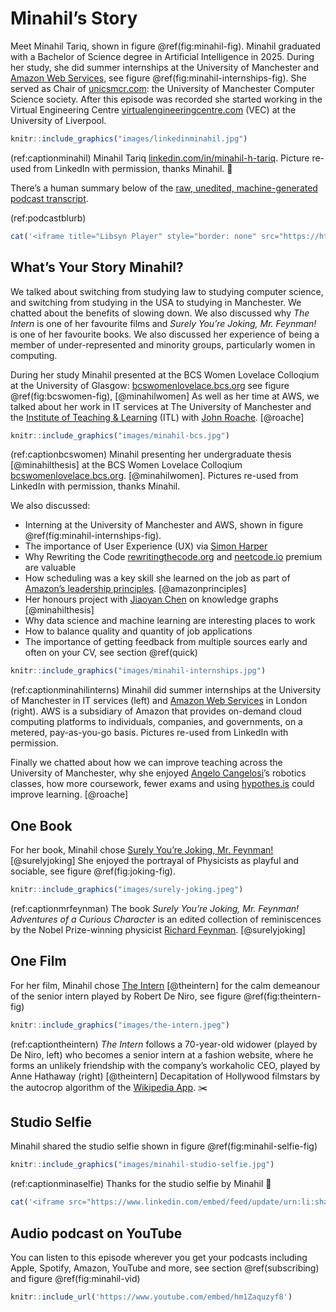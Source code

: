 # Minahil's Story {#minahil}

Meet Minahil Tariq, shown in figure \@ref(fig:minahil-fig). Minahil graduated with a Bachelor of Science degree in Artificial Intelligence in 2025. During her study, she did summer internships at the University of Manchester and [Amazon Web Services](https://en.wikipedia.org/wiki/Amazon_Web_Services), see figure \@ref(fig:minahil-internships-fig). She served as Chair of [unicsmcr.com](https://unicsmcr.com): the University of Manchester Computer Science society. After this episode was recorded she started working in the Virtual Engineering Centre [virtualengineeringcentre.com](https://www.virtualengineeringcentre.com/) (VEC) at the University of Liverpool.

```r
knitr::include_graphics("images/linkedinminahil.jpg")
```
(ref:captionminahil) Minahil Tariq [linkedin.com/in/minahil-h-tariq](https://uk.linkedin.com/in/minahil-h-tariq). Picture re-used from LinkedIn with permission, thanks Minahil. 🙏

There's a human summary below of the [raw, unedited, machine-generated podcast transcript](https://github.com/dullhunk/cdyf/blob/master/raw-transcript-minahil.md).

(ref:podcastblurb)


```r
cat('<iframe title="Libsyn Player" style="border: none" src="https://html5-player.libsyn.com/embed/episode/id/37399310/height/90/theme/custom/thumbnail/yes/direction/forward/render-playlist/no/custom-color/000000/" height="90" width="100%" scrolling="no"  allowfullscreen="" webkitallowfullscreen="true" mozallowfullscreen="true" allowfullscreen="true" msallowfullscreen="true" style="border: none;"></iframe>')
```

## What's Your Story Minahil? {#minahil-story}

We talked about switching from studying law to studying computer science, and switching from studying in the USA to studying in Manchester. We chatted about the benefits of slowing down. We also discussed why _The Intern_ is one of her favourite films and _Surely You're Joking, Mr. Feynman!_ is one of her favourite books. We also discussed her experience of being a member of under-represented and minority groups, particularly women in computing.

During her study Minahil presented at the BCS Women Lovelace Colloqium at the University of Glasgow: [bcswomenlovelace.bcs.org](https://bcswomenlovelace.bcs.org/) see figure \@ref(fig:bcswomen-fig), [@minahilwomen] As well as her time at AWS, we talked about her work in IT services at The University of Manchester and the [Institute of Teaching & Learning](https://www.staffnet.manchester.ac.uk/umitl/) (ITL) with [John Roache](https://research.manchester.ac.uk/en/persons/john-roache). [@roache]

```r
knitr::include_graphics("images/minahil-bcs.jpg")
```
(ref:captionbcswomen) Minahil presenting her undergraduate thesis [@minahilthesis] at the BCS Women Lovelace Colloqium [bcswomenlovelace.bcs.org](https://bcswomenlovelace.bcs.org/). [@minahilwomen]. Pictures re-used from LinkedIn with permission, thanks Minahil.

We also discussed:

* Interning at the University of Manchester and AWS, shown in figure \@ref(fig:minahil-internships-fig).
* The importance of User Experience (UX) via [Simon Harper](https://research.manchester.ac.uk/en/persons/simon.harper)
* Why Rewriting the Code [rewritingthecode.org](https://rewritingthecode.org) and [neetcode.io](https://neetcode.io/) premium are valuable 
* How scheduling was a key skill she learned on the job as part of [Amazon's leadership principles](https://www.amazon.jobs/content/en/our-workplace/leadership-principles). [@amazonprinciples]
* Her honours project with [Jiaoyan Chen](https://chenjiaoyan.github.io/) on knowledge graphs [@minahilthesis] 
* Why data science and machine learning are interesting places to work
* How to balance quality and quantity of job applications 
* The importance of getting feedback from multiple sources early and often on your CV, see section \@ref(quick)


```r
knitr::include_graphics("images/minahil-internships.jpg")
```
(ref:captionminahilinterns) Minahil did summer internships at the University of Manchester in IT services (left) and [Amazon Web Services](https://en.wikipedia.org/wiki/Amazon_Web_Services) in London (right). AWS is a subsidiary of Amazon that provides on-demand cloud computing platforms to individuals, companies, and governments, on a metered, pay-as-you-go basis. Pictures re-used from LinkedIn with permission.

Finally we chatted about how we can improve teaching across the University of Manchester, why she enjoyed [Angelo Cangelosi](https://research.manchester.ac.uk/en/persons/angelo.cangelosi)'s robotics classes, how more coursework, fewer exams and using [hypothes.is](https://www.hypothes.is/) could improve learning. [@roache]


## One Book {#minahil-book}

For her book, Minahil chose [Surely You're Joking, Mr. Feynman!](https://en.wikipedia.org/wiki/Surely_You%27re_Joking,_Mr._Feynman!) [@surelyjoking] She enjoyed the portrayal of Physicists as playful and sociable, see figure \@ref(fig:joking-fig).

```r
knitr::include_graphics("images/surely-joking.jpeg")
```

(ref:captionmrfeynman) The book _Surely You're Joking, Mr. Feynman! Adventures of a
Curious Character_ is an edited collection of reminiscences by the Nobel Prize-winning
physicist [Richard Feynman](https://en.wikipedia.org/wiki/Richard_Feynman). [@surelyjoking]


## One Film {#minahil-film}

For her film, Minahil chose [The Intern](https://en.wikipedia.org/wiki/The_Intern) [@theintern] for the calm demeanour of the senior intern played by Robert De Niro, see figure \@ref(fig:theintern-fig)

```r
knitr::include_graphics("images/the-intern.jpeg")
```

(ref:captiontheintern) _The Intern_ follows a 70-year-old widower (played by De Niro, left) who becomes a senior intern at a fashion website, where he forms an unlikely friendship with the company's workaholic CEO, played by Anne Hathaway (right) [@theintern] Decapitation of Hollywood filmstars by the autocrop algorithm of the [Wikipedia App](https://apps.apple.com/us/app/wikipedia/id324715238). ✂️


## Studio Selfie {#minahil-selfie}

Minahil shared the studio selfie shown in figure \@ref(fig:minahil-selfie-fig)

```r
knitr::include_graphics("images/minahil-studio-selfie.jpg")
```
(ref:captionminaselfie) Thanks for the studio selfie by Minahil 🤳


```r
cat('<iframe src="https://www.linkedin.com/embed/feed/update/urn:li:share:7350876417577873408" height="1343" width="504" frameborder="0" allowfullscreen="" title="Embedded post"></iframe>')
```

## Audio podcast on YouTube {#minyou}

You can listen to this episode wherever you get your podcasts including Apple, Spotify, Amazon, YouTube and more, see section \@ref(subscribing) and figure \@ref(fig:minahil-vid)

```r
knitr::include_url('https://www.youtube.com/embed/hm1Zaquzyf8')
```
